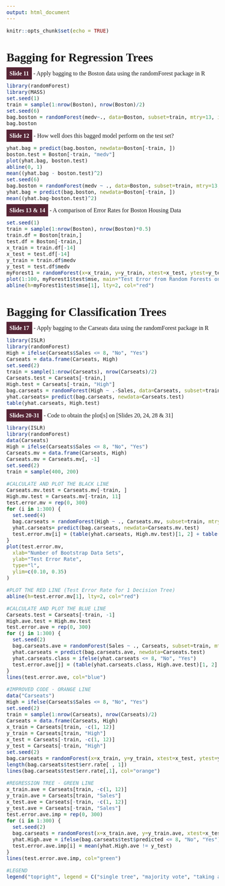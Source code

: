 ```yaml
---
output: html_document
---
```

<style>
html {
  font-family: Georgia;
  font-size: inherit;
}
body {
  font-family: inherit;
  font-size: inherit;
  font-variant-numeric: lining-nums;
}
h1 {
  font-size: 2rem;
  margin-bottom: 1rem;
}
span.slide {
  font-family: inherit;
  font-size: inherit;
  font-weight: bold;
  background-color: #562435;
  color: white;
  padding: 0.5rem;
}
</style>

```r
knitr::opts_chunk$set(echo = TRUE)
```

<h1>Bagging for Regression Trees</h1>

<span class="slide">Slide 11</span> - Apply bagging to the Boston data using the randomForest package in R
```r
library(randomForest)
library(MASS)
set.seed(1)
train = sample(1:nrow(Boston), nrow(Boston)/2)
set.seed(6)
bag.boston = randomForest(medv~., data=Boston, subset=train, mtry=13, importance=TRUE)
bag.boston
```

<span class="slide">Slide 12</span> - How well does this bagged model perform on the test set?
```r
yhat.bag = predict(bag.boston, newdata=Boston[-train, ])
boston.test = Boston[-train, "medv"]
plot(yhat.bag, boston.test)
abline(0, 1)
mean((yhat.bag - boston.test)^2)
set.seed(6)
bag.boston = randomForest(medv ~ ., data=Boston, subset=train, mtry=13, ntree=25, importance=TRUE)
yhat.bag = predict(bag.boston, newdata=Boston[-train, ])
mean((yhat.bag-boston.test)^2)
```

<span class="slide">Slides 13 & 14</span> - A comparison of Error Rates for Boston Housing Data
```r
set.seed(1)
train = sample(1:nrow(Boston), nrow(Boston)*0.5)
train.df = Boston[train,]
test.df = Boston[-train,]
x_train = train.df[-14]
x_test = test.df[-14]
y_train = train.df$medv
y_test = test.df$medv
myForest1 = randomForest(x=x_train, y=y_train, xtest=x_test, ytest=y_test, ntree=100, mtry=13)
plot(1:100, myForest1$test$mse, main="Test Error from Random Forests on the Boston dataset", xlab="Number of Trees", ylab="Test MSE", type= "l", ylim=c(12,22), lwd=1)
abline(h=myForest1$test$mse[1], lty=2, col="red")
```

<h1>Bagging for Classification Trees</h1>

<span class="slide">Slide 17</span> - Apply bagging to the Carseats data using the randomForest package in R
```r
library(ISLR)
library(randomForest)
High = ifelse(Carseats$Sales <= 8, "No", "Yes")
Carseats = data.frame(Carseats, High)
set.seed(2)
train = sample(1:nrow(Carseats), nrow(Carseats)/2)
Carseats.test = Carseats[-train,]
High.test = Carseats[-train, "High"]
bag.carseats = randomForest(High ~ .-Sales, data=Carseats, subset=train, mtry=10)
yhat.carseats= predict(bag.carseats, newdata=Carseats.test)
table(yhat.carseats, High.test)
```

<span class="slide">Slides 20-31</span> - Code to obtain the plot[s] on [Slides 20, 24, 28 & 31]
```r
library(ISLR)
library(randomForest)
data(Carseats)
High = ifelse(Carseats$Sales <= 8, "No", "Yes")
Carseats.mv = data.frame(Carseats, High)
Carseats.mv = Carseats.mv[, -1]
set.seed(2)
train = sample(400, 200)

#CALCULATE AND PLOT THE BLACK LINE
Carseats.mv.test = Carseats.mv[-train, ]
High.mv.test = Carseats.mv[-train, 11]
test.error.mv = rep(0, 300)
for (i in 1:300) {
  set.seed(4)
  bag.carseats = randomForest(High ~ ., Carseats.mv, subset=train, mtry=10, ntree=i)
  yhat.carseats= predict(bag.carseats, newdata=Carseats.mv.test)
  test.error.mv[i] = (table(yhat.carseats, High.mv.test)[1, 2] + table(yhat.carseats, High.mv.test)[2, 1])/200
}
plot(test.error.mv, 
  xlab="Number of Bootstrap Data Sets", 
  ylab="Test Error Rate", 
  type="l", 
  ylim=c(0.10, 0.35)
)

#PLOT THE RED LINE (Test Error Rate for 1 Decision Tree)
abline(h=test.error.mv[1], lty=2, col="red")

#CALCULATE AND PLOT THE BLUE LINE
Carseats.test = Carseats[-train, -1]
High.ave.test = High.mv.test
test.error.ave = rep(0, 300)
for (j in 1:300) {
  set.seed(2)
  bag.carseats.ave = randomForest(Sales ~ ., Carseats, subset=train, mtry=10, ntree=j)
  yhat.carseats = predict(bag.carseats.ave, newdata=Carseats.test)
  yhat.carseats.class = ifelse(yhat.carseats <= 8, "No", "Yes")
  test.error.ave[j] = (table(yhat.carseats.class, High.ave.test)[1, 2] + table(yhat.carseats.class, High.ave.test)[2, 1])/200
}
lines(test.error.ave, col="blue")

#IMPROVED CODE - ORANGE LINE
data("Carseats")
High = ifelse(Carseats$Sales <= 8, "No", "Yes")
set.seed(2)
train = sample(1:nrow(Carseats), nrow(Carseats)/2)
Carseats = data.frame(Carseats, High)
x_train = Carseats[train, -c(1, 12)]
y_train = Carseats[train, "High"]
x_test = Carseats[-train, -c(1, 12)]
y_test = Carseats[-train, "High"]
set.seed(2)
bag.carseats = randomForest(x=x_train, y=y_train, xtest=x_test, ytest=y_test, ntree=300, mtry=10)
length(bag.carseats$test$err.rate[ , 1])
lines(bag.carseats$test$err.rate[,1], col="orange")

#REGRESSION TREE - GREEN LINE
x_train.ave = Carseats[train, -c(1, 12)]
y_train.ave = Carseats[train, "Sales"]
x_test.ave = Carseats[-train, -c(1, 12)]
y_test.ave = Carseats[-train, "Sales"]
test.error.ave.imp = rep(0, 300)
for (i in 1:300) {
  set.seed(2)
  bag.carseats = randomForest(x=x_train.ave, y=y_train.ave, xtest=x_test.ave, ytest=y_test.ave, ntree=i, mtry=10)
  yhat.High.ave = ifelse(bag.carseats$test$predicted <= 8, "No", "Yes")
  test.error.ave.imp[i] = mean(yhat.High.ave != y_test)
}
lines(test.error.ave.imp, col="green")

#LEGEND
legend("topright", legend = C("single tree", "majority vote", "taking average", "majority vote improved", "taking average improved"), col=c("red", "black", "blue", "orange", "green"), lty=c(2, 1, 1, 1, 1))
```